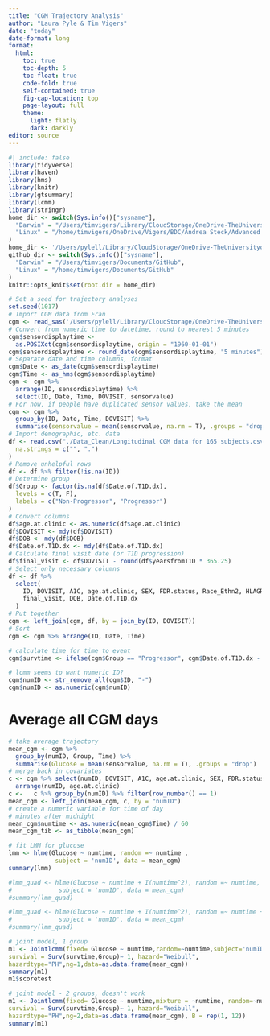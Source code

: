 ```yaml
---
title: "CGM Trajectory Analysis"
author: "Laura Pyle & Tim Vigers"
date: "today"
date-format: long
format:
  html:
    toc: true
    toc-depth: 5
    toc-float: true
    code-fold: true
    self-contained: true
    fig-cap-location: top
    page-layout: full
    theme:
      light: flatly
      dark: darkly
editor: source
---
```


```r
#| include: false
library(tidyverse)
library(haven)
library(hms)
library(knitr)
library(gtsummary)
library(lcmm)
library(stringr)
home_dir <- switch(Sys.info()["sysname"],
  "Darwin" = "/Users/timvigers/Library/CloudStorage/OneDrive-TheUniversityofColoradoDenver/Vigers/BDC/Andrea Steck/Advanced CGM and OGTT",
  "Linux" = "/home/timvigers/OneDrive/Vigers/BDC/Andrea Steck/Advanced CGM and OGTT"
)
home_dir <- '/Users/pylell/Library/CloudStorage/OneDrive-TheUniversityofColoradoDenver/Vigers/BDC/Andrea Steck/Advanced CGM and OGTT'
github_dir <- switch(Sys.info()["sysname"],
  "Darwin" = "/Users/timvigers/Documents/GitHub",
  "Linux" = "/home/timvigers/Documents/GitHub"
)
knitr::opts_knit$set(root.dir = home_dir)
```

```r
# Set a seed for trajectory analyses
set.seed(1017)
# Import CGM data from Fran
cgm <- read_sas('/Users/pylell/Library/CloudStorage/OneDrive-TheUniversityofColoradoDenver/Vigers/BDC/Andrea Steck/Advanced CGM and OGTT/Data_Raw/Final data for CGM analyses 09012023/rawcgmdata_clean.sas7bdat')
# Convert from numeric time to datetime, round to nearest 5 minutes
cgm$sensordisplaytime <-
  as.POSIXct(cgm$sensordisplaytime, origin = "1960-01-01")
cgm$sensordisplaytime <- round_date(cgm$sensordisplaytime, "5 minutes")
# Separate date and time columns, format
cgm$Date <- as_date(cgm$sensordisplaytime)
cgm$Time <- as_hms(cgm$sensordisplaytime)
cgm <- cgm %>%
  arrange(ID, sensordisplaytime) %>%
  select(ID, Date, Time, DOVISIT, sensorvalue)
# For now, if people have duplicated sensor values, take the mean
cgm <- cgm %>%
  group_by(ID, Date, Time, DOVISIT) %>%
  summarise(sensorvalue = mean(sensorvalue, na.rm = T), .groups = "drop")
# Import demographic, etc. data
df <- read.csv("./Data_Clean/Longitudinal CGM data for 165 subjects.csv",
  na.strings = c("", ".")
)
# Remove unhelpful rows
df <- df %>% filter(!is.na(ID))
# Determine group
df$Group <- factor(is.na(df$Date.of.T1D.dx),
  levels = c(T, F),
  labels = c("Non-Progressor", "Progressor")
)
# Convert columns
df$age.at.clinic <- as.numeric(df$age.at.clinic)
df$DOVISIT <- mdy(df$DOVISIT)
df$DOB <- mdy(df$DOB)
df$Date.of.T1D.dx <- mdy(df$Date.of.T1D.dx)
# Calculate final visit date (or T1D progression)
df$final_visit <- df$DOVISIT - round(df$yearsfromT1D * 365.25)
# Select only necessary columns
df <- df %>%
  select(
    ID, DOVISIT, A1C, age.at.clinic, SEX, FDR.status, Race_Ethn2, HLAGRP, Group,
    final_visit, DOB, Date.of.T1D.dx
  )
# Put together
cgm <- left_join(cgm, df, by = join_by(ID, DOVISIT))
# Sort
cgm <- cgm %>% arrange(ID, Date, Time)

# calculate time for time to event
cgm$survtime <- ifelse(cgm$Group == "Progressor", cgm$Date.of.T1D.dx - cgm$DOB, cgm$final_visit - cgm$DOB)

# lcmm seems to want numeric ID?
cgm$numID <- str_remove_all(cgm$ID, "-")
cgm$numID <- as.numeric(cgm$numID)
```

# Average all CGM days

```r
# take average trajectory
mean_cgm <- cgm %>%
  group_by(numID, Group, Time) %>%
  summarise(Glucose = mean(sensorvalue, na.rm = T), .groups = "drop")
# merge back in covariates
c <- cgm %>% select(numID, DOVISIT, A1C, age.at.clinic, SEX, FDR.status, Race_Ethn2, HLAGRP,  final_visit, DOB, Date.of.T1D.dx, survtime) %>% 
  arrange(numID, age.at.clinic)
c <-   c %>% group_by(numID) %>% filter(row_number() == 1)
mean_cgm <- left_join(mean_cgm, c, by = "numID")
# create a numeric variable for time of day
# minutes after midnight
mean_cgm$numtime <- as.numeric(mean_cgm$Time) / 60
mean_cgm_tib <- as_tibble(mean_cgm)
```

```r
# fit LMM for glucose
lmm <- hlme(Glucose ~ numtime, random =~ numtime , 
             subject = 'numID', data = mean_cgm)
summary(lmm)

#lmm_quad <- hlme(Glucose ~ numtime + I(numtime^2), random =~ numtime, 
#             subject = 'numID', data = mean_cgm)
#summary(lmm_quad)

#lmm_quad <- hlme(Glucose ~ numtime + I(numtime^2), random =~ numtime + I(numtime^2), 
#             subject = 'numID', data = mean_cgm)
#summary(lmm_quad)

# joint model, 1 group
m1 <- Jointlcmm(fixed= Glucose ~ numtime,random=~numtime,subject='numID',
survival = Surv(survtime,Group)~ 1, hazard="Weibull",
hazardtype="PH",ng=1,data=as.data.frame(mean_cgm))
summary(m1)
m1$scoretest

# joint model - 2 groups, doesn't work
m1 <- Jointlcmm(fixed= Glucose ~ numtime,mixture = ~numtime, random=~numtime,subject='numID',
survival = Surv(survtime,Group)~ 1, hazard="Weibull",
hazardtype="PH",ng=2,data=as.data.frame(mean_cgm), B = rep(1, 12))
summary(m1)


```